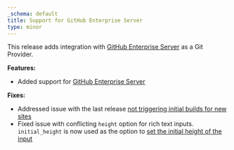 ```yaml
---
_schema: default
title: Support for GitHub Enterprise Server
type: minor
---
```

This release adds integration with [GitHub Enterprise Server](/documentation/articles/connecting-a-github-enterprise-server-repository-as-your-source/) as a Git Provider.

**Features:**

* Added support for [GitHub Enterprise Server](/documentation/articles/connecting-a-github-enterprise-server-repository-as-your-source/)

**Fixes:**

* Addressed issue with the last release [not triggering initial builds for new sites](https://status.cloudcannon.com/incidents/3nsxtwz35b10)
* Fixed issue with conflicting `height` option for rich text inputs. `initial_height` is now used as the option to [set the initial height of the input](/documentation/articles/configure-your-rich-text-inputs/#initial_height)